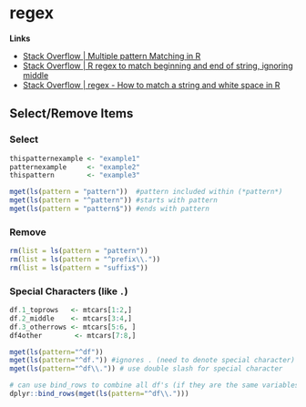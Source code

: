 
# regex


**Links** 

- [Stack Overflow | Multiple pattern Matching in R](https://stackoverflow.com/questions/24035057/multiple-pattern-matching-in-r)
- [Stack Overflow | R regex to match beginning and end of string, ignoring middle](https://stackoverflow.com/questions/50668761/r-regex-to-match-beginning-and-end-of-string-ignoring-middle)
- [Stack Overflow | regex - How to match a string and white space in R](https://stackoverflow.com/questions/38392493/how-to-match-a-string-and-white-space-in-r)

## Select/Remove Items

### Select 

```r
thispatternexample <- "example1"
patternexample     <- "example2"
thispattern        <- "example3"

mget(ls(pattern = "pattern"))  #pattern included within (*pattern*)
mget(ls(pattern = "^pattern")) #starts with pattern 
mget(ls(pattern = "pattern$")) #ends with pattern
```

### Remove

```r
rm(list = ls(pattern = "pattern"))
rm(list = ls(pattern = "^prefix\\."))
rm(list = ls(pattern = "suffix$"))
```

### Special Characters (like `.`)

```r
df.1_toprows   <- mtcars[1:2,]
df.2_middle    <- mtcars[3:4,]
df.3_otherrows <- mtcars[5:6, ] 
df4other        <- mtcars[7:8,]

mget(ls(pattern="^df"))
mget(ls(pattern="^df.")) #ignores . (need to denote special character)
mget(ls(pattern="^df\\.")) # use double slash for special character

# can use bind_rows to combine all df's (if they are the same variables) 
dplyr::bind_rows(mget(ls(pattern="^df\\.")))
```




